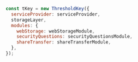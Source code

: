 ```js
const tKey = new ThresholdKey({
  serviceProvider: serviceProvider,
  storageLayer,
  modules: {
    webStorage: webStorageModule,
    securityQuestions: securityQuestionsModule,
    shareTransfer: shareTransferModule,
  },
});
```
